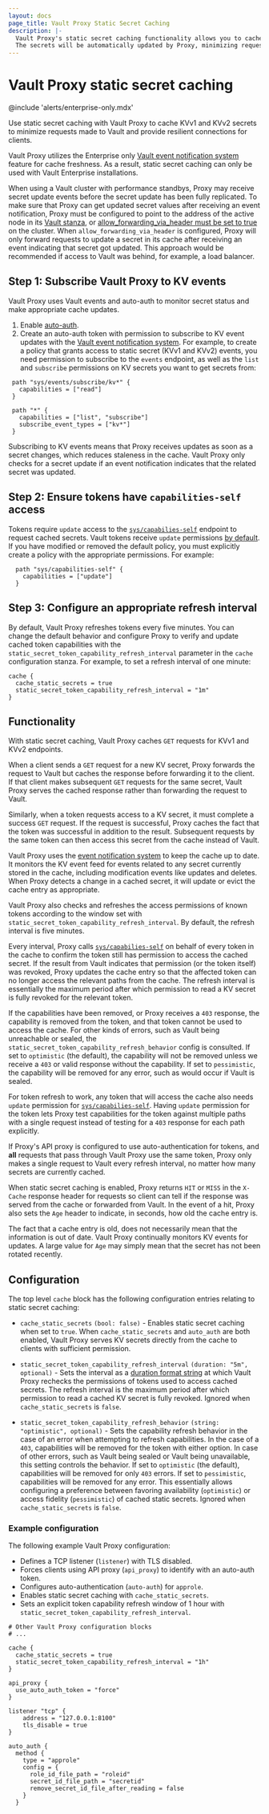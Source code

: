 ```yaml
---
layout: docs
page_title: Vault Proxy Static Secret Caching
description: |-
  Vault Proxy's static secret caching functionality allows you to cache KVv1 and KVv2 secrets for calling clients.
  The secrets will be automatically updated by Proxy, minimizing requests made to Vault, and offering resiliency.
---
```


# Vault Proxy static secret caching

@include 'alerts/enterprise-only.mdx'

Use static secret caching with Vault Proxy to cache KVv1 and KVv2 secrets to
minimize requests made to Vault and provide resilient connections for clients.

Vault Proxy utilizes the Enterprise only [Vault event notification system](/vault/docs/concepts/events)
feature for cache freshness. As a result, static secret caching can only be used
with Vault Enterprise installations.

When using a Vault cluster with performance standbys, Proxy may receive secret update events
before the secret update has been fully replicated. To make sure that Proxy can get updated
secret values after receiving an event notification, Proxy must be configured to point to the
address of the active node in its [Vault stanza](/vault/docs/agent-and-proxy/proxy#vault-stanza),
or [allow_forwarding_via_header must be set to true](/vault/docs/configuration/replication#allow_forwarding_via_header)
on the cluster. When `allow_forwarding_via_header` is configured, Proxy will only forward
requests to update a secret in its cache after receiving an event indicating that secret got updated.
This approach would be recommended if access to Vault was behind, for example, a load balancer.

## Step 1: Subscribe Vault Proxy to KV events

Vault Proxy uses Vault events and auto-auth to monitor secret status and make
appropriate cache updates.
1. Enable [auto-auth](/vault/docs/agent-and-proxy/autoauth).
1. Create an auto-auth token with permission to subscribe to KV event updates
with the [Vault event notification system](/vault/docs/concepts/events). For
example, to create a policy that grants access to static secret (KVv1 and KVv2)
events, you need permission to subscribe to the `events` endpoint, as well as
the `list` and `subscribe` permissions on KV secrets you want to get secrets
from:
 ```hcl
  path "sys/events/subscribe/kv*" {
    capabilities = ["read"]
  }

  path "*" {
    capabilities = ["list", "subscribe"]
    subscribe_event_types = ["kv*"]
  }
   ```

Subscribing to KV events means that Proxy receives updates as soon as a secret
changes, which reduces staleness in the cache. Vault Proxy only checks for a
secret update if an event notification indicates that the related secret was
updated.

## Step 2: Ensure tokens have `capabilities-self` access

Tokens require `update` access to the
[`sys/capabilies-self`](/vault/api-docs/system/capabilities-self) endpoint to
request cached secrets. Vault tokens receive `update` permissions
[by default](/vault/docs/concepts/policies#default-policy). If you have modified
or removed the default policy, you must explicitly create a policy with the
appropriate permissions. For example:
```hcl
  path "sys/capabilities-self" {
    capabilities = ["update"]
  }
```

## Step 3: Configure an appropriate refresh interval
By default, Vault Proxy refreshes tokens every five minutes. You can change the
default behavior and configure Proxy to verify and update cached token
capabilities with the `static_secret_token_capability_refresh_interval`
parameter in the `cache` configuration stanza. For example, to set a refresh
interval of one minute:
```hcl
cache {
  cache_static_secrets = true
  static_secret_token_capability_refresh_interval = "1m"
}
```

## Functionality

With static secret caching, Vault Proxy caches `GET` requests for KVv1 and KVv2
endpoints.

When a client sends a `GET` request for a new KV secret, Proxy forwards the
request to Vault but caches the response before forwarding it to the client. If
that client makes subsequent `GET` requests for the same secret, Vault Proxy
serves the cached response rather than forwarding the request to Vault.

Similarly, when a token requests access to a KV secret, it must complete a
success `GET` request. If the request is successful, Proxy caches the fact that
the token was successful in addition to the result. Subsequent requests by the
same token can then access this secret from the cache instead of Vault.

Vault Proxy uses the [event notification system](/vault/docs/concepts/events) to keep the
cache up to date. It monitors the KV event feed for events related to any secret
currently stored in the cache, including modification events like updates and
deletes. When Proxy detects a change in a cached secret, it will update or
evict the cache entry as appropriate.

Vault Proxy also checks and refreshes the access permissions of known tokens
according to the window set with `static_secret_token_capability_refresh_interval`.
By default, the refresh interval is five minutes.

Every interval, Proxy calls [`sys/capabilies-self`](/vault/api-docs/system/capabilities-self) on
behalf of every token in the cache to confirm the token still has permission to
access the cached secret. If the result from Vault indicates that permission (or
the token itself) was revoked, Proxy updates the cache entry so that the affected
token can no longer access the relevant paths from the cache. The refresh interval
is essentially the maximum period after which permission to read a KV secret is
fully revoked for the relevant token.

If the capabilities have been removed, or Proxy receives a `403` response, the
capability is removed from the token, and that token cannot be used to access the
cache. For other kinds of errors, such as Vault being unreachable or sealed,
the `static_secret_token_capability_refresh_behavior` config is consulted.
If set to `optimistic` (the default), the capability will not be removed unless we
receive a `403` or valid response without the capability. If set to `pessimistic`,
the capability will be removed for any error, such as would occur if Vault is sealed.

For token refresh to work, any token that will access the cache also needs
`update` permission for [`sys/capabilies-self`](/vault/api-docs/system/capabilities-self).
Having `update` permission for the token lets Proxy test capabilities for the
token against multiple paths with a single request instead of testing for a `403`
response for each path explicitly.

<Tip title="Refresh is per token, not per secret">

  If Proxy's API proxy is configured to use auto-authentication for tokens, and **all**
  requests that pass through Vault Proxy use the same token, Proxy only
  makes a single request to Vault every refresh interval, no matter how many
  secrets are currently cached.

</Tip>

When static secret caching is enabled, Proxy returns `HIT` or `MISS` in the `X-Cache`
response header for requests so client can tell if the response was served from
the cache or forwarded from Vault. In the event of a hit, Proxy also sets the
`Age` header to indicate, in seconds, how old the cache entry is.

<Tip title="Old does not mean stale">

  The fact that a cache entry is old, does not necessarily mean that the
  information is out of date. Vault Proxy continually monitors KV events for
  updates. A large value for `Age` may simply mean that the secret has not been
  rotated recently.

</Tip>

## Configuration

The top level `cache` block has the following configuration entries relating to static secret caching:

- `cache_static_secrets` `(bool: false)` - Enables static secret caching when
set to `true`. When `cache_static_secrets` and `auto_auth` are both enabled,
Vault Proxy serves KV secrets directly from the cache to clients with
sufficient permission.

- `static_secret_token_capability_refresh_interval` `(duration: "5m", optional)` -
Sets the interval as a [duration format string](/vault/docs/concepts/duration-format)
at which Vault Proxy rechecks the permissions of tokens used to access cached
secrets. The refresh interval is the maximum period after which permission to
read a cached KV secret is fully revoked. Ignored when `cache_static_secrets`
is `false`.

- `static_secret_token_capability_refresh_behavior` `(string: "optimistic", optional)` -
Sets the capability refresh behavior in the case of an error when attempting to
refresh capabilities. In the case of a `403`, capabilities will be removed for the token
with either option. In case of other errors, such as Vault being sealed or Vault being
unavailable, this setting controls the behavior. If set to `optimistic` (the default),
capabilities will be removed for only `403` errors. If set to `pessimistic`, capabilities
will be removed for any error. This essentially allows configuring a preference between
favoring availability (`optimistic`) or access fidelity (`pessimistic`) of cached
static secrets. Ignored when `cache_static_secrets` is `false`.

### Example configuration

The following example Vault Proxy configuration:
- Defines a TCP listener (`listener`) with TLS disabled.
- Forces clients using API proxy (`api_proxy`) to identify with an auto-auth token.
- Configures auto-authentication (`auto-auth`) for `approle`.
- Enables static secret caching with `cache_static_secrets`.
- Sets an explicit token capability refresh window of 1 hour with `static_secret_token_capability_refresh_interval`.

```hcl
# Other Vault Proxy configuration blocks
# ...

cache {
  cache_static_secrets = true
  static_secret_token_capability_refresh_interval = "1h"
}

api_proxy {
  use_auto_auth_token = "force"
}

listener "tcp" {
    address = "127.0.0.1:8100"
    tls_disable = true
}

auto_auth {
  method {
    type = "approle"
    config = {
      role_id_file_path = "roleid"
      secret_id_file_path = "secretid"
      remove_secret_id_file_after_reading = false
    }
  }
```
[event-system]: /vault/docs/concepts/events
